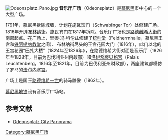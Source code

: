 [[File:Odeonsplatz_Pano.jpg|thumb]]
'''音乐厅广场'''（Odeonsplatz）是[[慕尼黑|慕尼黑]]市中心的一个大型广场。

1791年，慕尼黑拆除城墙，计划在施瓦宾门（Schwabinger Tor）处修建广场。1816年开辟[[布林纳街|布林纳街]]。施瓦宾门在1817年拆除。音乐厅广场也是[[路德维希大街_(慕尼黑)|路德维希大街]]的南部起点。在广场上，里奥·冯·科伦兹修建了[[统帅堂|统帅堂]]（Feldherrnhalle，慕尼黑王宫和[[铁阿提纳教堂|铁阿提纳教堂]]之间）、布林纳街尽头的王宫花园大门（1816年），此门以北的王宫花园“巴扎大楼”（1824年至1826年），在路德维希大街对面是音乐厅（1826年至1828年，目前为巴伐利亚州内政部）和[[洛伊希滕贝格宫|洛伊希滕贝格宫]]（Palais Leuchtenberg，1816年至1821年，目前为巴伐利亚州财政部），两座建筑都模仿了罗马的[[法尔内塞宫|法尔内塞宫]]。

广场上是国王[[路德维希一世_(巴伐利亚)|路德维希一世]]的骑马雕像（1862年）。

[[慕尼黑地铁|慕尼黑地铁]]设有音乐厅广场站。

==参考文献==
* [http://www.panorama-cities.net/munich/odeonsplatz.html Odeonsplatz City Panorama] {{Wayback|url=http://www.panorama-cities.net/munich/odeonsplatz.html |date=20200804112502 }}
{{coord|48.142222222222|N|11.5775|E|source:dewiki_region:DE-BY_type:landmark|format=dms|display=title}}

[[Category:慕尼黑广场|Category:慕尼黑广场]]